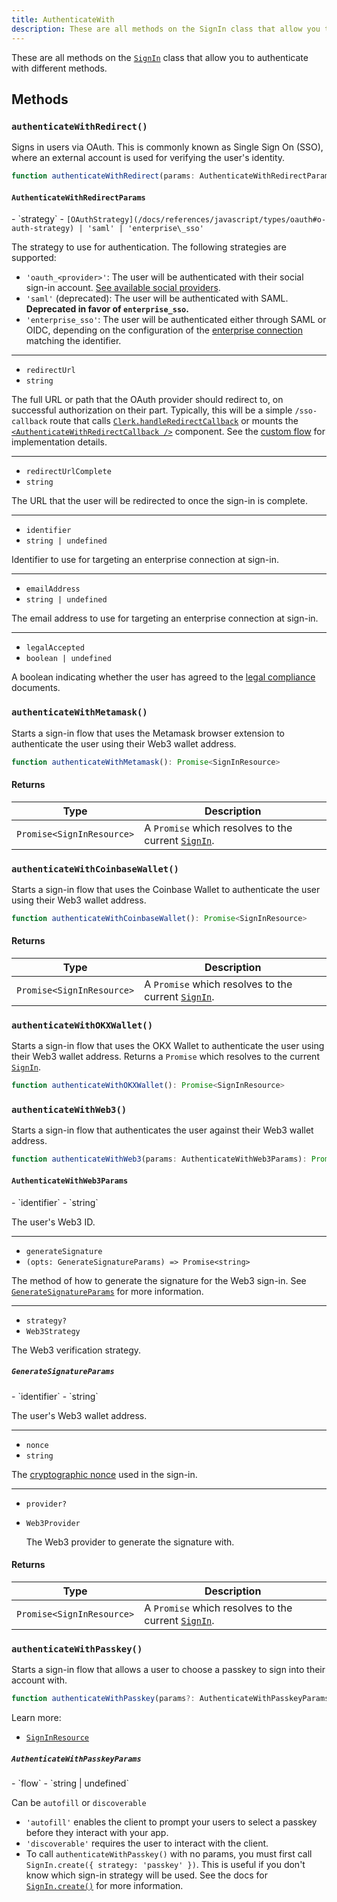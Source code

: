 ```yaml
---
title: AuthenticateWith
description: These are all methods on the SignIn class that allow you to authenticate with different methods.
---
```


These are all methods on the [`SignIn`][signin-ref] class that allow you to authenticate with different methods.

## Methods

### `authenticateWithRedirect()`

Signs in users via OAuth. This is commonly known as Single Sign On (SSO), where an external account is used for verifying the user's identity.

```typescript
function authenticateWithRedirect(params: AuthenticateWithRedirectParams): Promise<void>
```

#### `AuthenticateWithRedirectParams`

<Properties>
  - `strategy`
  - <code>[OAuthStrategy](/docs/references/javascript/types/oauth#o-auth-strategy) | 'saml' | 'enterprise\_sso'</code>

  The strategy to use for authentication. The following strategies are supported:

  - `'oauth_<provider>'`: The user will be authenticated with their social sign-in account. [See available social providers](/docs/references/javascript/types/oauth#o-auth-provider).
  - `'saml'` (deprecated): The user will be authenticated with SAML. **Deprecated in favor of `enterprise_sso`.**
  - `'enterprise_sso'`: The user will be authenticated either through SAML or OIDC, depending on the configuration of the [enterprise connection](/docs/authentication/enterprise-connections/overview) matching the identifier.

  ---

  - `redirectUrl`
  - `string`

  The full URL or path that the OAuth provider should redirect to, on successful authorization on their part. Typically, this will be a simple `/sso-callback` route that calls [`Clerk.handleRedirectCallback`](/docs/references/javascript/clerk/handle-navigation#handle-redirect-callback) or mounts the [`<AuthenticateWithRedirectCallback />`](/docs/components/control/authenticate-with-callback) component. See the [custom flow](/docs/custom-flows/oauth-connections) for implementation details.

  ---

  - `redirectUrlComplete`
  - `string`

  The URL that the user will be redirected to once the sign-in is complete.

  ---

  - `identifier`
  - `string | undefined`

  Identifier to use for targeting an enterprise connection at sign-in.

  ---

  - `emailAddress`
  - `string | undefined`

  The email address to use for targeting an enterprise connection at sign-in.

  ---

  - `legalAccepted`
  - `boolean | undefined`

  A boolean indicating whether the user has agreed to the [legal compliance](/docs/authentication/configuration/legal-compliance) documents.
</Properties>

### `authenticateWithMetamask()`

Starts a sign-in flow that uses the Metamask browser extension to authenticate the user using their Web3 wallet address.

```typescript
function authenticateWithMetamask(): Promise<SignInResource>
```

#### Returns

| Type | Description |
| - | - |
| `Promise<SignInResource>` | A `Promise` which resolves to the current [`SignIn`][signin-ref]. |

### `authenticateWithCoinbaseWallet()`

Starts a sign-in flow that uses the Coinbase Wallet to authenticate the user using their Web3 wallet address.

```typescript
function authenticateWithCoinbaseWallet(): Promise<SignInResource>
```

#### Returns

| Type | Description |
| - | - |
| `Promise<SignInResource>` | A `Promise` which resolves to the current [`SignIn`][signin-ref]. |

### `authenticateWithOKXWallet()`

Starts a sign-in flow that uses the OKX Wallet to authenticate the user using their Web3 wallet address. Returns a `Promise` which resolves to the current [`SignIn`][signin-ref].

```typescript
function authenticateWithOKXWallet(): Promise<SignInResource>
```

### `authenticateWithWeb3()`

Starts a sign-in flow that authenticates the user against their Web3 wallet address.

```typescript
function authenticateWithWeb3(params: AuthenticateWithWeb3Params): Promise<SignInResource>
```

#### `AuthenticateWithWeb3Params`

<Properties>
  - `identifier`
  - `string`

  The user's Web3 ID.

  ---

  - `generateSignature`
  - `(opts: GenerateSignatureParams) => Promise<string>`

  The method of how to generate the signature for the Web3 sign-in. See [`GenerateSignatureParams`](#generate-signature-params) for more information.

  ---

  - `strategy?`
  - `Web3Strategy`

  The Web3 verification strategy.
</Properties>

##### `GenerateSignatureParams`

<Properties>
  - `identifier`
  - `string`

  The user's Web3 wallet address.

  ---

  - `nonce`
  - `string`

  The [cryptographic nonce](https://en.wikipedia.org/wiki/Cryptographic_nonce) used in the sign-in.

  ---

  - `provider?`
  - `Web3Provider`

    The Web3 provider to generate the signature with.
</Properties>

#### Returns

| Type | Description |
| - | - |
| `Promise<SignInResource>` | A `Promise` which resolves to the current [`SignIn`][signin-ref]. |

[signin-ref]: /docs/references/javascript/sign-in/sign-in

### `authenticateWithPasskey()`

Starts a sign-in flow that allows a user to choose a passkey to sign into their account with.

```ts
function authenticateWithPasskey(params?: AuthenticateWithPasskeyParams): Promise<SignInResource>
```

Learn more:

- [`SignInResource`](/docs/references/javascript/sign-in/sign-in)

##### `AuthenticateWithPasskeyParams`

<Properties>
  - `flow`
  - `string | undefined`

  Can be `autofill` or `discoverable`
</Properties>

- `'autofill'` enables the client to prompt your users to select a passkey before they interact with your app.
- `'discoverable'` requires the user to interact with the client.
- To call `authenticateWithPasskey()` with no params, you must first call `SignIn.create({ strategy: 'passkey' })`. This is useful if you don't know which sign-in strategy will be used. See the docs for [`SignIn.create()`](/docs/references/javascript/sign-in/sign-in#create) for more information.
